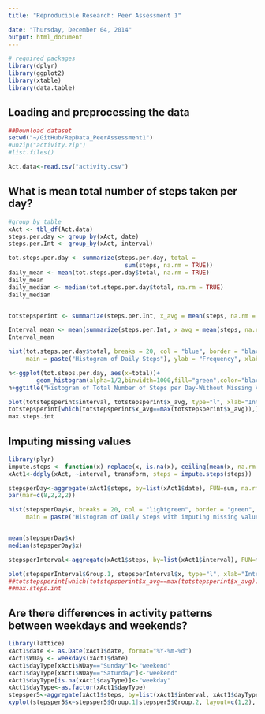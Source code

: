 ```yaml
---
title: "Reproducible Research: Peer Assessment 1"

date: "Thursday, December 04, 2014"
output: html_document
---
```


```r
# required packages
library(dplyr)
library(ggplot2)
library(xtable)
library(data.table)
```
## Loading and preprocessing the data
```r

##Download dataset
setwd("~/GitHub/RepData_PeerAssessment1")
#unzip("activity.zip")
#list.files()

Act.data<-read.csv("activity.csv")
```
## What is mean total number of steps taken per day?
```r
#group by table
xAct <- tbl_df(Act.data)
steps.per.day <- group_by(xAct, date)
steps.per.Int <- group_by(xAct, interval)

tot.steps.per.day <- summarize(steps.per.day, total = 
                                 sum(steps, na.rm = TRUE))
daily_mean <- mean(tot.steps.per.day$total, na.rm = TRUE)
daily_mean
daily_median <- median(tot.steps.per.day$total, na.rm = TRUE)
daily_median


totstepsperint <- summarize(steps.per.Int, x_avg = mean(steps, na.rm = TRUE))

Interval_mean <- mean(summarize(steps.per.Int, x_avg = mean(steps, na.rm = TRUE))$x_avg, na.rm = TRUE)
Interval_mean

hist(tot.steps.per.day$total, breaks = 20, col = "blue", border = "black", 
     main = paste("Histogram of Daily Steps"), ylab = "Frequency", xlab = "steps")

h<-ggplot(tot.steps.per.day, aes(x=total))+
        geom_histogram(alpha=1/2,binwidth=1000,fill="green",color="black")
h+ggtitle("Histogram of Total Number of Steps per Day-Without Missing Values")

```

```r

plot(totstepsperint$interval, totstepsperint$x_avg, type="l", xlab="Interval", ylab="Number of Steps")
totstepsperint[which(totstepsperint$x_avg==max(totstepsperint$x_avg)),]$interval -> max.steps.int
max.steps.int

```       
## Imputing missing values

```r
library(plyr)
impute.steps <- function(x) replace(x, is.na(x), ceiling(mean(x, na.rm = TRUE)))
xAct1<-ddply(xAct, ~interval, transform, steps = impute.steps(steps))

stepsperDay<-aggregate(xAct1$steps, by=list(xAct1$date), FUN=sum, na.rm=TRUE)
par(mar=c(8,2,2,2))

hist(stepsperDay$x, breaks = 20, col = "lightgreen", border = "green", 
     main = paste("Histogram of Daily Steps with imputing missing value"), ylab = "count", xlab = "steps")


mean(stepsperDay$x)
median(stepsperDay$x)

stepsperInterval<-aggregate(xAct1$steps, by=list(xAct1$interval), FUN=mean, na.rm=TRUE)
```
```r

plot(stepsperInterval$Group.1, stepsperInterval$x, type="l", xlab="Interval", ylab="Number of Steps")
##totstepsperint[which(totstepsperint$x_avg==max(totstepsperint$x_avg)),]$interval -> max.steps.int
##max.steps.int
```

## Are there differences in activity patterns between weekdays and weekends?
```r
library(lattice)
xAct1$date <- as.Date(xAct1$date, format="%Y-%m-%d")
xAct1$WDay <- weekdays(xAct1$date)
xAct1$dayType[xAct1$WDay=="Sunday"]<-"weekend"
xAct1$dayType[xAct1$WDay=="Saturday"]<-"weekend"
xAct1$dayType[is.na(xAct1$dayType)]<-"weekday"
xAct1$dayType<-as.factor(xAct1$dayType)
stepsper5<-aggregate(xAct1$steps, by=list(xAct1$interval, xAct1$dayType), FUN=mean, na.rm=TRUE)
xyplot(stepsper5$x~stepsper5$Group.1|stepsper5$Group.2, layout=c(1,2), type="l", xlab="Interval", ylab="Number of steps")
```